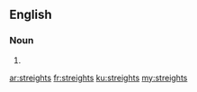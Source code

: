 ==English==

===Noun===
{{head|en}}

# {{plural of|streight}}

[[ar:streights]]
[[fr:streights]]
[[ku:streights]]
[[my:streights]]